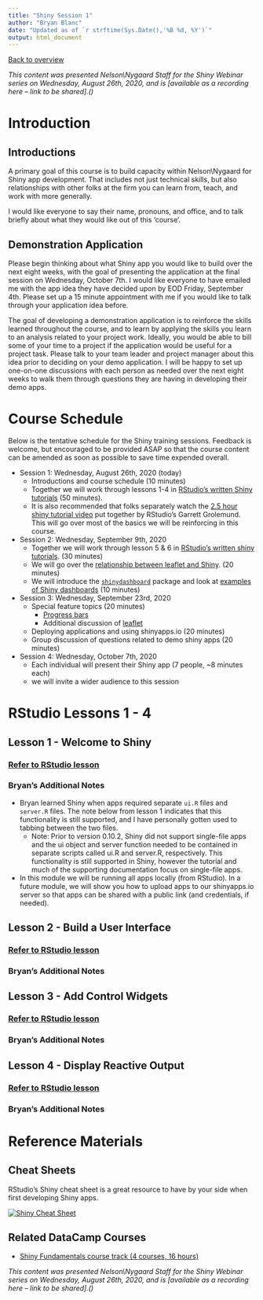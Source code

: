```yaml
---
title: "Shiny Session 1"
author: "Bryan Blanc"
date: "Updated as of `r strftime(Sys.Date(),'%B %d, %Y')`"
output: html_document
---
```


[Back to overview](../index.html)

*This content was presented Nelson\\Nygaard Staff for the Shiny Webinar series on Wednesday, August 26th, 2020, and is [available as a recording here -- link to be shared].()*

# Introduction

## Introductions
A primary goal of this course is to build capacity within Nelson\\Nygaard for Shiny app development. That includes not just technical skills, but also relationships with other folks at the firm you can learn from, teach, and work with more generally. 

I would like everyone to say their name, pronouns, and office, and to talk briefly about what they would like out of this 'course'. 

## Demonstration Application
Please begin thinking about what Shiny app you would like to build over the next eight weeks, with the goal of presenting the application at the final session on Wednesday, October 7th. I would like everyone to have emailed me with the app idea they have decided upon by EOD Friday, September 4th. Please set up a 15 minute appointment with me if you would like to talk through your application idea before. 

The goal of developing a demonstration application is to reinforce the skills learned throughout the course, and to learn by applying the skills you learn to an analysis related to your project work. Ideally, you would be able to bill some of your time to a project if the application would be useful for a project task. Please talk to your team leader and project manager about this idea prior to deciding on your demo application. I will be happy to set up one-on-one discussions with each person as needed over the next eight weeks to walk them through questions they are having in developing their demo apps. 

# Course Schedule
Below is the tentative schedule for the Shiny training sessions. Feedback is welcome, but encouraged to be provided ASAP so that the course content can be amended as soon as possible to save time expended overall. 

- Session 1: Wednesday, August 26th, 2020 (today)
  - Introductions and course schedule (10 minutes)
  - Together we will work through lessons 1-4 in [RStudio's written Shiny tutorials](https://shiny.rstudio.com/tutorial/#written-tutorials) (50 minutes). 
  - It is also recommended that folks separately watch the [2.5 hour shiny tutorial video](https://vimeo.com/131218530) put together by RStudio's Garrett Grolemund. This will go over most of the basics we will be reinforcing in this course. 
  
 
- Session 2: Wednesday, September 9th, 2020 
  - Together we will work through lesson 5 & 6 in [RStudio's written shiny tutorials](https://shiny.rstudio.com/tutorial/#written-tutorials). (30 minutes)
  - We will go over the [relationship between leaflet and Shiny](https://rstudio.github.io/leaflet/shiny.html). (20 minutes)
  - We will introduce the [`shinydashboard`](https://rstudio.github.io/shinydashboard/) package and look at [examples of Shiny dashboards](https://rstudio.github.io/shinydashboard/examples.html) (10 minutes)

- Session 3: Wednesday, September 23rd, 2020
  - Special feature topics (20 minutes)
    - [Progress bars](https://shiny.rstudio.com/articles/progress.html)
    - Additional discussion of [leaflet](https://rstudio.github.io/leaflet/shiny.html)
  - Deploying applications and using shinyapps.io (20 minutes)
  - Group discussion of questions related to demo shiny apps (20 minutes)

- Session 4: Wednesday, October 7th, 2020
  - Each individual will present their Shiny app (7 people, ~8 minutes each)
  - we will invite a wider audience to this session

# RStudio Lessons 1 - 4

## Lesson 1 - Welcome to Shiny

### [Refer to RStudio lesson](https://shiny.rstudio.com/tutorial/written-tutorial/lesson1/)

### Bryan's Additional Notes
- Bryan learned Shiny when apps required separate `ui.R` files and `server.R` files. The note below from lesson 1 indicates that this functionality is still supported, and I have personally gotten used to tabbing between the two files.
  - Note: Prior to version 0.10.2, Shiny did not support single-file apps and the ui object and server function needed to be contained in separate scripts called ui.R and server.R, respectively. This functionality is still supported in Shiny, however the tutorial and much of the supporting documentation focus on single-file apps.
- In this module we will be running all apps locally (from RStudio). In a future module, we will show you how to upload apps to our shinyapps.io server so that apps can be shared with a public link (and credentials, if needed). 

## Lesson 2 - Build a User Interface

### [Refer to RStudio lesson](https://shiny.rstudio.com/tutorial/written-tutorial/lesson2/)

### Bryan's Additional Notes

## Lesson 3 - Add Control Widgets

### [Refer to RStudio lesson](https://shiny.rstudio.com/tutorial/written-tutorial/lesson3/)

### Bryan's Additional Notes

## Lesson 4 - Display Reactive Output

### [Refer to RStudio lesson](https://shiny.rstudio.com/tutorial/written-tutorial/lesson4/)

### Bryan's Additional Notes

# Reference Materials

## Cheat Sheets

RStudio's Shiny cheat sheet is a great resource to have by your side when first developing Shiny apps. 

[![Shiny Cheat Sheet](graphics/shiny.png)](https://github.com/rstudio/cheatsheets/raw/master/shiny.pdf)

## Related DataCamp Courses

- [Shiny Fundamentals course track (4 courses, 16 hours)](https://www.datacamp.com/tracks/shiny-fundamentals-with-r)

*This content was presented Nelson\\Nygaard Staff for the Shiny Webinar series on Wednesday, August 26th, 2020, and is [available as a recording here -- link to be shared].()*